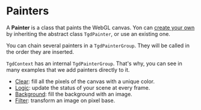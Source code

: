 # Painters

A **Painter** is a class that paints the WebGL canvas. Yon can
[create your own](#/articles/painter/custom) by inheriting the abstract class
`TgdPainter`, or use an existing one.

You can chain several painters in a `TgdPainterGroup`. They will be called in
the order they are inserted.

`TgdContext` has an internal `TgdPainterGroup`. That's why, you can see in many
examples that we add painters directly to it.

-   [Clear](#/articles/painter/clear): fill all the pixels of the canvas with a
    unique color.
-   [Logic](#/articles/painter/logic): update the status of your scene at every
    frame.
-   [Background](#/articles/painter/background): fill the background with an
    image.
-   [Filter](#/articles/painter/filter): transform an image on pixel base.
